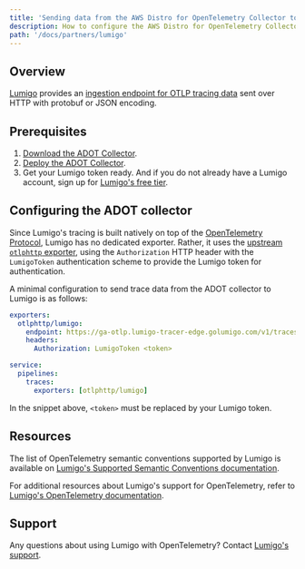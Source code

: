 ```yaml
---
title: 'Sending data from the AWS Distro for OpenTelemetry Collector to Lumigo'
description: How to configure the AWS Distro for OpenTelemetry Collector to send traces to Lumigo
path: '/docs/partners/lumigo'
---
```


## Overview

[Lumigo](https://lumigo.io) provides an [ingestion endpoint for OTLP tracing data](https://docs.lumigo.io/docs/lumigo-opentelemetry-endpoint) sent over HTTP with protobuf or JSON encoding.

## Prerequisites

1. [Download the ADOT Collector](https://github.com/aws-observability/aws-otel-collector/releases).
2. [Deploy the ADOT Collector](https://aws-otel.github.io/docs/getting-started/collector).
3. Get your Lumigo token ready. And if you do not already have a Lumigo account, sign up for [Lumigo's free tier](https://lumigo.io/pricing/).

## Configuring the ADOT collector

Since Lumigo's tracing is built natively on top of the [OpenTelemetry Protocol](https://opentelemetry.io/docs/reference/specification/protocol/), Lumigo has no dedicated exporter.
Rather, it uses the [upstream `otlphttp` exporter](https://github.com/open-telemetry/opentelemetry-collector/blob/main/exporter/otlphttpexporter/README.md), using the `Authorization` HTTP header with the `LumigoToken` authentication scheme to provide the Lumigo token for authentication.

A minimal configuration to send trace data from the ADOT collector to Lumigo is as follows:

```yaml lineNumbers=true
exporters:
  otlphttp/lumigo:
    endpoint: https://ga-otlp.lumigo-tracer-edge.golumigo.com/v1/traces
    headers:
      Authorization: LumigoToken <token>

service:
  pipelines:
    traces:
      exporters: [otlphttp/lumigo]
```

In the snippet above, `<token>` must be replaced by your Lumigo token.

## Resources

The list of OpenTelemetry semantic conventions supported by Lumigo is available on [Lumigo's Supported Semantic Conventions documentation](https://docs.lumigo.io/docs/supported-semantic-conventions).

For additional resources about Lumigo's support for OpenTelemetry, refer to [Lumigo's OpenTelemetry documentation](https://docs.lumigo.io/docs/opentelemetry).

## Support

Any questions about using Lumigo with OpenTelemetry? Contact [Lumigo's support](https://lumigo.io/contact/).
